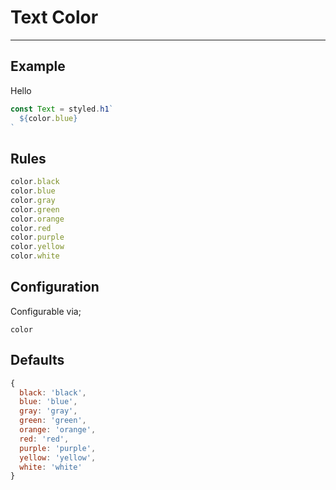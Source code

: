 
# Text Color

---

## Example

<Color>Hello</Color>

```js
const Text = styled.h1`
  ${color.blue}
`
```

## Rules

```js
color.black
color.blue
color.gray
color.green
color.orange
color.red
color.purple
color.yellow
color.white
```

## Configuration

Configurable via;

```
color
```

## Defaults

```js
{
  black: 'black',
  blue: 'blue',
  gray: 'gray',
  green: 'green',
  orange: 'orange',
  red: 'red',
  purple: 'purple',
  yellow: 'yellow',
  white: 'white'
}
```
